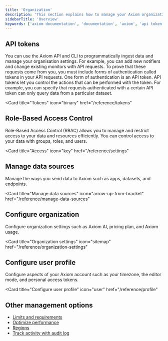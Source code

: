 ```yaml
---
title: 'Organization'
description: 'This section explains how to manage your Axiom organization.'
sidebarTitle: 'Overview'
keywords: ['axiom documentation', 'documentation', 'axiom', 'api token', 'personal token', 'billing', 'dataset', 'endpoints', 'integrations', 'teams', 'profile', 'user settings']
---
```


## API tokens

You can use the Axiom API and CLI to programmatically ingest data and manage your organisation settings. For example, you can add new notifiers and change existing monitors with API requests. To prove that these requests come from you, you must include forms of authentication called tokens in your API requests. One form of authentication is an API token. API tokens let you control the actions that can be performed with the token. For example, you can specify that requests authenticated with a certain API token can only query data from a particular dataset.

<Card
  title="Tokens"
  icon="binary"
  href="/reference/tokens"
>
</Card>

## Role-Based Access Control

Role-Based Access Control (RBAC) allows you to manage and restrict access to your data and resources efficiently. You can control access to your data with groups, roles, and users.

<Card
  title="Access"
  icon="key"
  href="/reference/settings"
>
</Card>

## Manage data sources

Manage the ways you send data to Axiom such as apps, datasets, and endpoints.

<Card
  title="Manage data sources"
  icon="arrow-up-from-bracket"
  href="/reference/manage-data-sources"
>
</Card>

## Configure organization

Configure organization settings such as Axiom AI, pricing plan, and Axiom usage.

<Card
  title="Organization settings"
  icon="sitemap"
  href="/reference/organization-settings"
>
</Card>

## Configure user profile

Configure aspects of your Axiom account such as your timezone, the editor mode, and personal access tokens. 

<Card
  title="Configure user profile"
  icon="user"
  href="/reference/profile"
>
</Card>

## Other management options

- [Limits and requirements](/reference/field-restrictions)
- [Optimize performance](/reference/performance)
- [Regions](/reference/regions)
- [Track activity with audit log](/reference/audit-log)